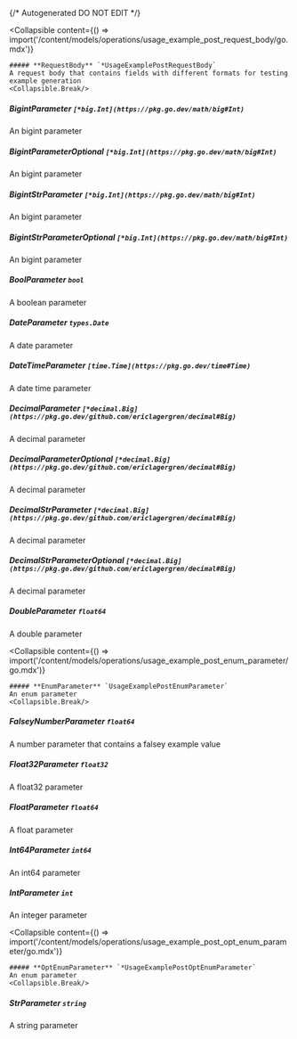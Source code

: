 {/* Autogenerated DO NOT EDIT  */}

<Collapsible
    content={() => import('/content/models/operations/usage_example_post_request_body/go.mdx')}
>
    ##### **RequestBody** `*UsageExamplePostRequestBody`
    A request body that contains fields with different formats for testing example generation
    <Collapsible.Break/>
</Collapsible>

##### **BigintParameter** `[*big.Int](https://pkg.go.dev/math/big#Int)`
An bigint parameter

##### **BigintParameterOptional** `[*big.Int](https://pkg.go.dev/math/big#Int)`
An bigint parameter

##### **BigintStrParameter** `[*big.Int](https://pkg.go.dev/math/big#Int)`
An bigint parameter

##### **BigintStrParameterOptional** `[*big.Int](https://pkg.go.dev/math/big#Int)`
An bigint parameter

##### **BoolParameter** `bool`
A boolean parameter

##### **DateParameter** `types.Date`
A date parameter

##### **DateTimeParameter** `[time.Time](https://pkg.go.dev/time#Time)`
A date time parameter

##### **DecimalParameter** `[*decimal.Big](https://pkg.go.dev/github.com/ericlagergren/decimal#Big)`
A decimal parameter

##### **DecimalParameterOptional** `[*decimal.Big](https://pkg.go.dev/github.com/ericlagergren/decimal#Big)`
A decimal parameter

##### **DecimalStrParameter** `[*decimal.Big](https://pkg.go.dev/github.com/ericlagergren/decimal#Big)`
A decimal parameter

##### **DecimalStrParameterOptional** `[*decimal.Big](https://pkg.go.dev/github.com/ericlagergren/decimal#Big)`
A decimal parameter

##### **DoubleParameter** `float64`
A double parameter

<Collapsible
    content={() => import('/content/models/operations/usage_example_post_enum_parameter/go.mdx')}
>
    ##### **EnumParameter** `UsageExamplePostEnumParameter`
    An enum parameter
    <Collapsible.Break/>
</Collapsible>

##### **FalseyNumberParameter** `float64`
A number parameter that contains a falsey example value

##### **Float32Parameter** `float32`
A float32 parameter

##### **FloatParameter** `float64`
A float parameter

##### **Int64Parameter** `int64`
An int64 parameter

##### **IntParameter** `int`
An integer parameter

<Collapsible
    content={() => import('/content/models/operations/usage_example_post_opt_enum_parameter/go.mdx')}
>
    ##### **OptEnumParameter** `*UsageExamplePostOptEnumParameter`
    An enum parameter
    <Collapsible.Break/>
</Collapsible>

##### **StrParameter** `string`
A string parameter

